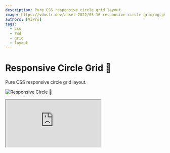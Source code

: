 ```yaml
---
description: Pure CSS responsive circle grid layout.
image: https://vdustr.dev/asset-2022/03-16-responsive-circle-grid/og.png
authors: [ViPro]
tags:
  - css
  - rwd
  - grid
  - layout
---
```


# Responsive Circle Grid 🔵

Pure CSS responsive circle grid layout.

![Responsive Circle 🔵](https://vdustr.dev/asset-2022/03-16-responsive-circle-grid/og.png)

<!--truncate-->

<iframe
  src="https://codesandbox.io/embed/responsive-circle-grid-jsner3?fontsize=14&hidenavigation=1&theme=dark"
  style={{
    width: "100%",
    height: 500,
    border: 0,
    borderRadius: 4,
    overflow: "hidden",
  }}
  title="Responsive Diamond Grid 💎"
  allow="accelerometer; ambient-light-sensor; camera; encrypted-media; geolocation; gyroscope; hid; microphone; midi; payment; usb; vr; xr-spatial-tracking"
  sandbox="allow-forms allow-modals allow-popups allow-presentation allow-same-origin allow-scripts"
/>

直接拿 [Responsive Diamond Grid](../../15/responsive-diamond-grid) 稍微調整一下即完成。
